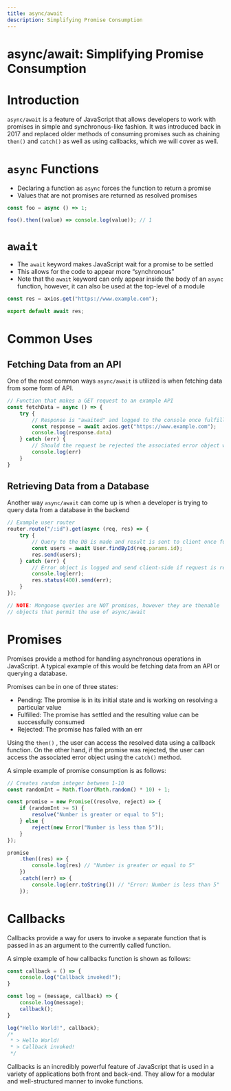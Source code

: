 ```yaml
---
title: async/await
description: Simplifying Promise Consumption
---
```



# async/await: Simplifying Promise Consumption

# Introduction

`async/await` is a feature of JavaScript that allows developers to work with promises in simple and synchronous-like fashion. It was introduced back in 2017 and replaced older methods of consuming promises such as chaining `then()` and `catch()` as well as using callbacks, which we will cover as well.

# `async` Functions

- Declaring a function as `async` forces the function to return a promise
- Values that are not promises are returned as resolved promises

```jsx
const foo = async () => 1;

foo().then((value) => console.log(value)); // 1
```

# `await`

- The `await` keyword makes JavaScript wait for a promise to be settled
- This allows for the code to appear more “synchronous”
- Note that the `await` keyword can only appear inside the body of an `async` function, however, it can also be used at the top-level of a module

```jsx
const res = axios.get("https://www.example.com");

export default await res;
```

# Common Uses

## Fetching Data from an API

One of the most common ways `async/await` is utilized is when fetching data from some form of API.

```jsx
// Function that makes a GET request to an example API
const fetchData = async () => {
	try {
		// Response is "awaited" and logged to the console once fulfilled
		const response = await axios.get("https://www.example.com");
		console.log(response.data)
	} catch (err) {
		// Should the request be rejected the associated error object will be logged
		console.log(err)
	}
}
```

## Retrieving Data from a Database

Another way `async/await` can come up is when a developer is trying to query data from a database in the backend

```jsx
// Example user router
router.route("/:id").get(async (req, res) => {
	try {
		// Query to the DB is made and result is sent to client once fulfilled
		const users = await User.findById(req.params.id);
		res.send(users);
	} catch (err) {
		// Error object is logged and send client-side if request is rejected
		console.log(err);
		res.status(400).send(err);
	}
});

// NOTE: Mongoose queries are NOT promises, however they are thenable 
// objects that permit the use of async/await
```

# Promises

Promises provide a method for handling asynchronous operations in JavaScript. A typical example of this would be fetching data from an API or querying a database.

Promises can be in one of three states:

- Pending: The promise is in its initial state and is working on resolving a particular value
- Fulfilled: The promise has settled and the resulting value can be successfully consumed
- Rejected: The promise has failed with an err

Using the `then()` , the user can access the resolved data using a callback function. On the other hand, if the promise was rejected, the user can access the associated error object using the `catch()` method.

A simple example of promise consumption is as follows:

```jsx
// Creates random integer between 1-10
const randomInt = Math.floor(Math.random() * 10) + 1;

const promise = new Promise((resolve, reject) => {
	if (randomInt >= 5) {
		resolve("Number is greater or equal to 5");
	} else {
		reject(new Error("Number is less than 5"));
	}
});

promise
	.then((res) => {
		console.log(res) // "Number is greater or equal to 5"
	})
	.catch((err) => {
		console.log(err.toString()) // "Error: Number is less than 5"
	});
```

# Callbacks

Callbacks provide a way for users to invoke a separate function that is passed in as an argument to the currently called function.

A simple example of how callbacks function is shown as follows:

```jsx
const callback = () => {
	console.log("Callback invoked!");
}

const log = (message, callback) => {
	console.log(message);
	callback();
}

log("Hello World!", callback);
/*
 * > Hello World!
 * > Callback invoked!
 */
```

Callbacks is an incredibly powerful feature of JavaScript that is used in a variety of applications both front and back-end. They allow for a modular and well-structured manner to invoke functions.